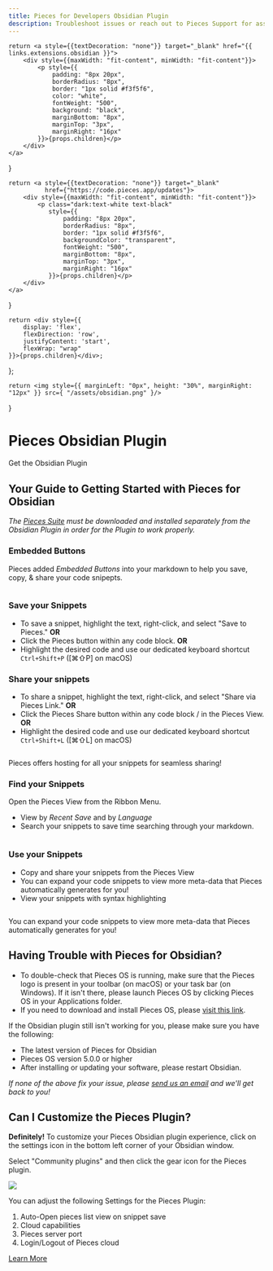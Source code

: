 ```yaml
---
title: Pieces for Developers Obsidian Plugin
description: Troubleshoot issues or reach out to Pieces Support for assistance with the Pieces for Developers Obsidian Plugin
---
```


<link rel="canonical" href="https://docs.pieces.app/extensions-plugins/obsidian" />

    return <a style={{textDecoration: "none"}} target="_blank" href="{{ links.extensions.obsidian }}">
        <div style={{maxWidth: "fit-content", minWidth: "fit-content"}}>
            <p style={{
                padding: "8px 20px",
                borderRadius: "8px",
                border: "1px solid #f3f5f6",
                color: "white",
                fontWeight: "500",
                background: "black",
                marginBottom: "8px",
                marginTop: "3px",
                marginRight: "16px"
            }}>{props.children}</p>
        </div>
    </a>
}

    return <a style={{textDecoration: "none"}} target="_blank"
              href={"https://code.pieces.app/updates"}>
        <div style={{maxWidth: "fit-content", minWidth: "fit-content"}}>
            <p class="dark:text-white text-black"
               style={{
                   padding: "8px 20px",
                   borderRadius: "8px",
                   border: "1px solid #f3f5f6",
                   backgroundColor: "transparent",
                   fontWeight: "500",
                   marginBottom: "8px",
                   marginTop: "3px",
                   marginRight: "16px"
               }}>{props.children}</p>
        </div>
    </a>
}

    return <div style={{
        display: 'flex',
        flexDirection: 'row',
        justifyContent: 'start',
        flexWrap: "wrap"
    }}>{props.children}</div>;
};

    return <img style={{ marginLeft: "0px", height: "30%", marginRight: "12px" }} src={ "/assets/obsidian.png" }/>
}

<GridFlexRow>
    <h1>Pieces Obsidian Plugin</h1>
</GridFlexRow>

<GridFlexRow>
    <InstallButton>Get the Obsidian Plugin</InstallButton>
    <ReleasePill children="Current Version: {{ versions.obsidian }}"></ReleasePill>
</GridFlexRow>

## Your Guide to Getting Started with Pieces for Obsidian

_The <a target="_blank" href="{{ links.website.pfd_desktop_install }}">Pieces Suite</a> must be downloaded and installed separately from the Obsidian Plugin in order for the Plugin to work properly._

### Embedded Buttons
Pieces added *Embedded Buttons* into your markdown to help you save, copy, & share your code snipepts.

<Image zoom src="" />

### Save your Snippets
- To save a snippet, highlight the text, right-click, and select "Save to Pieces."
**OR**
- Click the Pieces button within any code block.
**OR**
- Highlight the desired code and use our dedicated keyboard shortcut
```Ctrl+Shift+P``` (\[⌘⇧P\] on macOS)

### Share your snippets
- To share a snippet, highlight the text, right-click, and select "Share via Pieces Link."
**OR**
- Click the Pieces Share button within any code block / in the Pieces View.
**OR**
- Highlight the desired code and use our dedicated keyboard shortcut
```Ctrl+Shift+L``` (\[⌘⇧L\] on macOS)

<Image zoom src="" />

Pieces offers hosting for all your snippets for seamless sharing!

### Find your Snippets
Open the Pieces View from the Ribbon Menu.
- View by *Recent Save* and by *Language*
- Search your snippets to save time searching through your markdown.

<Image zoom src="" />

### Use your Snippets
- Copy and share your snippets from the Pieces View
- You can expand your code snippets to view more meta-data that Pieces automatically generates for you!
- View your snippets with syntax highlighting

<Image zoom src="" />

You can expand your code snippets to view more meta-data that Pieces automatically generates for you!

## Having Trouble with Pieces for Obsidian?
- To double-check that Pieces OS is running, make sure that the Pieces logo is present in your toolbar (on macOS) or your task bar (on Windows). If it isn't there, please launch Pieces OS by clicking Pieces OS in your Applications folder.
- If you need to download and install Pieces OS, please <a target="_blank" href="https://docs.pieces.app/overview">visit this link</a>.

If the Obsidian plugin still isn't working for you, please make sure you have the following:
- The latest version of Pieces for Obsidian
- Pieces OS version 5.0.0 or higher
- After installing or updating your software, please restart Obsidian. 

_If none of the above fix your issue, please <a target="_blank" href="{{ links.socials.support_email }}">send us an email</a> and we'll get back to you!_

## Can I Customize the Pieces Plugin?
**Definitely!**
To customize your Pieces Obsidian plugin experience, click on the settings icon in the bottom left corner of your Obsidian window.

Select "Community plugins" and then click the gear icon for the Pieces plugin.

<Image zoom src="/assets/theme_for_chrome.png" />

You can adjust the following Settings for the Pieces Plugin:
1. Auto-Open pieces list view on snippet save
2. Cloud capabilities
3. Pieces server port
4. Login/Logout of Pieces cloud

[Learn More](https://pieces.app)